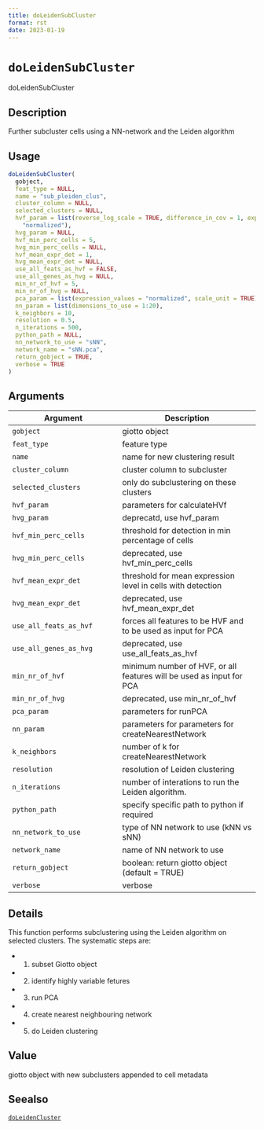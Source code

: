 ```yaml
--- 
title: doLeidenSubCluster 
format: rst 
date: 2023-01-19 
--- 
```

# `doLeidenSubCluster`

doLeidenSubCluster


## Description

Further subcluster cells using a NN-network and the Leiden algorithm


## Usage

```r
doLeidenSubCluster(
  gobject,
  feat_type = NULL,
  name = "sub_pleiden_clus",
  cluster_column = NULL,
  selected_clusters = NULL,
  hvf_param = list(reverse_log_scale = TRUE, difference_in_cov = 1, expression_values =
    "normalized"),
  hvg_param = NULL,
  hvf_min_perc_cells = 5,
  hvg_min_perc_cells = NULL,
  hvf_mean_expr_det = 1,
  hvg_mean_expr_det = NULL,
  use_all_feats_as_hvf = FALSE,
  use_all_genes_as_hvg = NULL,
  min_nr_of_hvf = 5,
  min_nr_of_hvg = NULL,
  pca_param = list(expression_values = "normalized", scale_unit = TRUE),
  nn_param = list(dimensions_to_use = 1:20),
  k_neighbors = 10,
  resolution = 0.5,
  n_iterations = 500,
  python_path = NULL,
  nn_network_to_use = "sNN",
  network_name = "sNN.pca",
  return_gobject = TRUE,
  verbose = TRUE
)
```


## Arguments

Argument      |Description
------------- |----------------
`gobject`     |     giotto object
`feat_type`     |     feature type
`name`     |     name for new clustering result
`cluster_column`     |     cluster column to subcluster
`selected_clusters`     |     only do subclustering on these clusters
`hvf_param`     |     parameters for calculateHVf
`hvg_param`     |     deprecatd, use hvf_param
`hvf_min_perc_cells`     |     threshold for detection in min percentage of cells
`hvg_min_perc_cells`     |     deprecated, use hvf_min_perc_cells
`hvf_mean_expr_det`     |     threshold for mean expression level in cells with detection
`hvg_mean_expr_det`     |     deprecated, use hvf_mean_expr_det
`use_all_feats_as_hvf`     |     forces all features to be HVF and to be used as input for PCA
`use_all_genes_as_hvg`     |     deprecated, use use_all_feats_as_hvf
`min_nr_of_hvf`     |     minimum number of HVF, or all features will be used as input for PCA
`min_nr_of_hvg`     |     deprecated, use min_nr_of_hvf
`pca_param`     |     parameters for runPCA
`nn_param`     |     parameters for parameters for createNearestNetwork
`k_neighbors`     |     number of k for createNearestNetwork
`resolution`     |     resolution of Leiden clustering
`n_iterations`     |     number of interations to run the Leiden algorithm.
`python_path`     |     specify specific path to python if required
`nn_network_to_use`     |     type of NN network to use (kNN vs sNN)
`network_name`     |     name of NN network to use
`return_gobject`     |     boolean: return giotto object (default = TRUE)
`verbose`     |     verbose


## Details

This function performs subclustering using the Leiden algorithm on selected clusters.
 The systematic steps are:
   

*  1. subset Giotto object   

*  2. identify highly variable fetures   

*  3. run PCA   

*  4. create nearest neighbouring network   

*  5. do Leiden clustering


## Value

giotto object with new subclusters appended to cell metadata


## Seealso

[`doLeidenCluster`](#doleidencluster)


